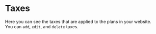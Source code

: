 # Taxes

Here you can see the taxes that are applied to the plans in your website. You can `add`, `edit`, and `delete` taxes.